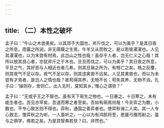 ```yaml
---
---
---
```

title: （二）本性之破坏
---




孟子曰：“牛山之木尝美矣。以其郊于大国也，斧斤伐之，可以为美乎？是其日夜之所息，雨露之所润，非无萌蘖之生焉，牛羊又从而牧之，是以若彼濯濯也。人见其濯濯也，以为末尝有材焉，此岂山之性也哉！虽存乎人者，岂无仁义之心哉！其所以放其良心者，亦犹斧斤之于木也。旦旦而伐之，可以为美乎？其日夜之所息，平旦之气，其好恶与人相近也者几希。则其旦昼之所为，有梏亡之矣。梏之反覆，则其夜气不足以存。夜气不足以存，则其违禽兽不远矣。人见其禽兽也，而以为未尝有才焉者，是岂人之情也哉？故苟得其养，无物不长；苟失其养，无物不消。孔子曰：‘操则存，舍则亡。出入无时，莫知其乡。’惟心之谓欤？”

孟子曰：“无或乎王之不智也。虽有天下易生之物也，一日暴之，十日寒之，未有能生者也。吾见亦罕矣，吾退而寒之者至矣。吾如有萌焉何哉！今夫弈之为数，小数也，不专心致志则不得也。弈秋，通国之善弈者也。使弈秋诲二人奕。其一人专心致志，惟弈秋之为听。一人虽听之，一心以为有鸿鹄将至，思援弓缴而射之。虽与之俱学，弗若之矣。为是其智弗若欤？曰，非然也。”